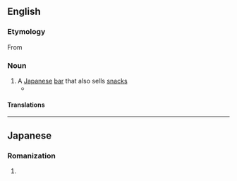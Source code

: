 ==English==
{{wikipedia}}

===Etymology===
From {{etyl|ja|en}} {{m|ja|居酒屋|tr=izakaya}}

===Noun===
{{en-noun|~|izakaya|izakayas}}

# A [[Japanese]] [[bar]] that also sells [[snack]]s
#*{{quote-news|year=2007|date=January 28|author=|title=Island Within an Island|work=New York Times|url=http://www.nytimes.com/2007/01/28/dining/28rest.html
|passage=The sprawling multipage menu offers cleanly executed dishes meant to accompany the sake, including standards like boiled edamame, and the filling rice balls called onigiri that you would expect at any '''izakaya''', or Japanese pub. }}

====Translations====
{{trans-top|a Japanese bar that also sells snack}}
{{trans-mid}}
{{trans-bottom}}

----

==Japanese==

===Romanization===
{{ja-romaji}}

# {{ja-romanization of|いざかや}}